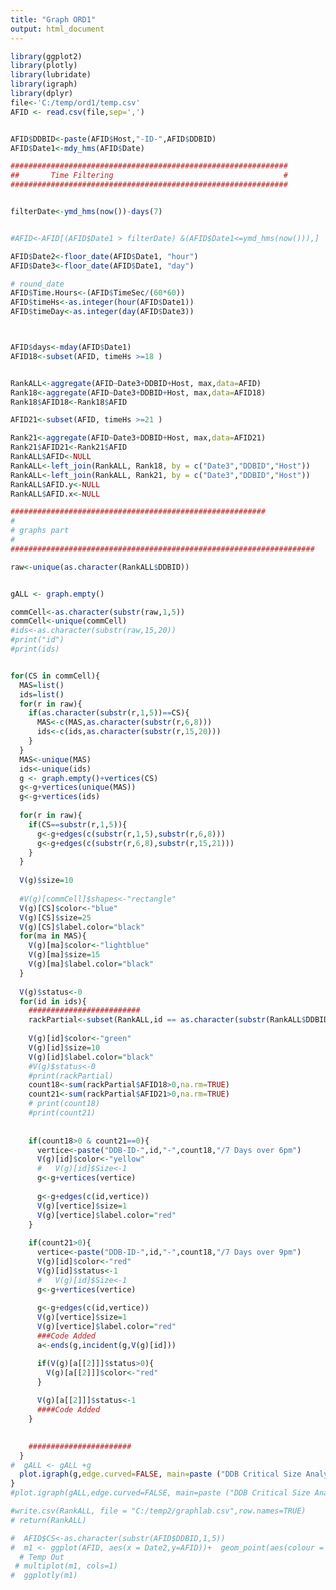 ```yaml
---
title: "Graph ORD1"
output: html_document
---
```


```r
library(ggplot2)
library(plotly)
library(lubridate)
library(igraph)
library(dplyr)
file<-'C:/temp/ord1/temp.csv'
AFID <- read.csv(file,sep=',')


AFID$DDBID<-paste(AFID$Host,"-ID-",AFID$DDBID)
AFID$Date1<-mdy_hms(AFID$Date)

##############################################################
##       Time Filtering                                      #
##############################################################


filterDate<-ymd_hms(now())-days(7)


#AFID<-AFID[(AFID$Date1 > filterDate) &(AFID$Date1<=ymd_hms(now())),]

AFID$Date2<-floor_date(AFID$Date1, "hour")
AFID$Date3<-floor_date(AFID$Date1, "day")

# round_date
AFID$Time.Hours<-(AFID$TimeSec/(60*60))
AFID$timeHs<-as.integer(hour(AFID$Date1))
AFID$timeDay<-as.integer(day(AFID$Date3))



AFID$days<-mday(AFID$Date1)
AFID18<-subset(AFID, timeHs >=18 )


RankALL<-aggregate(AFID~Date3+DDBID+Host, max,data=AFID)
Rank18<-aggregate(AFID~Date3+DDBID+Host, max,data=AFID18)
Rank18$AFID18<-Rank18$AFID

AFID21<-subset(AFID, timeHs >=21 )

Rank21<-aggregate(AFID~Date3+DDBID+Host, max,data=AFID21)
Rank21$AFID21<-Rank21$AFID
RankALL$AFID<-NULL
RankALL<-left_join(RankALL, Rank18, by = c("Date3","DDBID","Host"))
RankALL<-left_join(RankALL, Rank21, by = c("Date3","DDBID","Host"))
RankALL$AFID.y<-NULL
RankALL$AFID.x<-NULL

#########################################################
#
# graphs part
#
####################################################################

raw<-unique(as.character(RankALL$DDBID))


gALL <- graph.empty()

commCell<-as.character(substr(raw,1,5))
commCell<-unique(commCell)
#ids<-as.character(substr(raw,15,20))
#print("id")
#print(ids)


for(CS in commCell){
  MAS=list()
  ids=list()
  for(r in raw){
    if(as.character(substr(r,1,5))==CS){
      MAS<-c(MAS,as.character(substr(r,6,8)))
      ids<-c(ids,as.character(substr(r,15,20)))
    }
  }
  MAS<-unique(MAS)
  ids<-unique(ids)    
  g <- graph.empty()+vertices(CS)
  g<-g+vertices(unique(MAS))
  g<-g+vertices(ids)
  
  for(r in raw){
    if(CS==substr(r,1,5)){
      g<-g+edges(c(substr(r,1,5),substr(r,6,8)))
      g<-g+edges(c(substr(r,6,8),substr(r,15,21)))
    }
  }
  
  V(g)$size=10 
  
  #V(g)[commCell]$shapes<-"rectangle"
  V(g)[CS]$color<-"blue"
  V(g)[CS]$size=25
  V(g)[CS]$label.color="black"
  for(ma in MAS){
    V(g)[ma]$color<-"lightblue"
    V(g)[ma]$size=15
    V(g)[ma]$label.color="black"
  } 
  
  V(g)$status<-0
  for(id in ids){
    #########################
    rackPartial<-subset(RankALL,id == as.character(substr(RankALL$DDBID,15,20)))
    
    V(g)[id]$color<-"green"
    V(g)[id]$size=10
    V(g)[id]$label.color="black"
    #V(g)$status<-0
    #print(rackPartial)
    count18<-sum(rackPartial$AFID18>0,na.rm=TRUE)
    count21<-sum(rackPartial$AFID21>0,na.rm=TRUE)
    # print(count18)
    #print(count21)
    
    
    if(count18>0 & count21==0){
      vertice<-paste("DDB-ID-",id,"-",count18,"/7 Days over 6pm")
      V(g)[id]$color<-"yellow"
      #   V(g)[id]$Size<-1
      g<-g+vertices(vertice)
      
      g<-g+edges(c(id,vertice))
      V(g)[vertice]$size=1
      V(g)[vertice]$label.color="red"
    }
    
    if(count21>0){
      vertice<-paste("DDB-ID-",id,"-",count18,"/7 Days over 9pm")
      V(g)[id]$color<-"red"
      V(g)[id]$status<-1
      #   V(g)[id]$Size<-1
      g<-g+vertices(vertice)
      
      g<-g+edges(c(id,vertice))
      V(g)[vertice]$size=1
      V(g)[vertice]$label.color="red"
      ###Code Added
      a<-ends(g,incident(g,V(g)[id]))

      if(V(g)[a[[2]]]$status>0){
        V(g)[a[[2]]]$color<-"red"
      }
      
      V(g)[a[[2]]]$status<-1
      ####Code Added
    }

    
    #######################
  }
#  gALL <- gALL +g
  plot.igraph(g,edge.curved=FALSE, main=paste ("DDB Critical Size Analysis for ",CS),layout=layout.fruchterman.reingold,edge.arrow.size=0.1,edge.arrow.width=0.1)
}
#plot.igraph(gALL,edge.curved=FALSE, main=paste ("DDB Critical Size Analysis for Global"),layout=layout.fruchterman.reingold,edge.arrow.size=0.1,edge.arrow.width=0.1)

#write.csv(RankALL, file = "C:/temp2/graphlab.csv",row.names=TRUE)
# return(RankALL)

```

```r
  
#  AFID$CS<-as.character(substr(AFID$DDBID,1,5))
#  m1 <- ggplot(AFID, aes(x = Date2,y=AFID))+  geom_point(aes(colour = DDBID))  + #facet_grid(CS~.)+ ggtitle("AFID TREND OVER TIME2")
  # Temp Out
 # multiplot(m1, cols=1)
#  ggplotly(m1)
 

```
